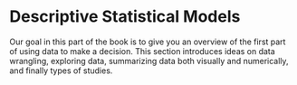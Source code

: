 # Descriptive Statistical Models {#DESC .unnumbered}

Our goal in this part of the book is to give you an overview of the first part of using data to make a decision. This section introduces ideas on data wrangling, exploring data, summarizing data both visually and numerically, and finally types of studies.
